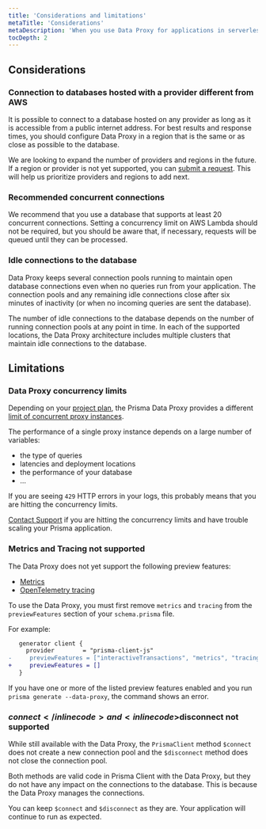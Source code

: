 ```yaml
---
title: 'Considerations and limitations'
metaTitle: 'Considerations'
metaDescription: 'When you use Data Proxy for applications in serverless and edge runtimes, you should bear in mind a few considerations and learn about the current limitations.'
tocDepth: 2
---
```


## Considerations

### Connection to databases hosted with a provider different from AWS

It is possible to connect to a database hosted on any provider as long as it is accessible from a public internet address. For best results and response times, you should configure Data Proxy in a region that is the same or as close as possible to the database.

We are looking to expand the number of providers and regions in the future. If a region or provider is not yet supported, you can [submit a request](https://pris.ly/proxy-new-region). This will help us prioritize providers and regions to add next.

### Recommended concurrent connections

We recommend that you use a database that supports at least 20 concurrent connections.
Setting a concurrency limit on AWS Lambda should not be required, but you should be aware that, if necessary, requests will be queued until they can be processed.

### Idle connections to the database

Data Proxy keeps several connection pools running to maintain open database connections even when no queries run from your application. The connection pools and any remaining idle connections close after six minutes of inactivity (or when no incoming queries are sent the database).

The number of idle connections to the database depends on the number of running connection pools at any point in time. 
In each of the supported locations, the Data Proxy architecture includes multiple clusters that maintain idle connections to the database.

## Limitations

### Data Proxy concurrency limits

Depending on your [project plan](/data-platform/billing/plans-and-quotas), the Prisma Data Proxy provides a different [limit of concurrent proxy instances](/data-platform/about/limits-and-status#concurrency-limits-of-the-data-proxy).

The performance of a single proxy instance depends on a large number of variables:

- the type of queries
- latencies and deployment locations
- the performance of your database
- ...

If you are seeing `429` HTTP errors in your logs, this probably means that you are hitting the concurrency limits.

[Contact Support](/data-platform/contact-support) if you are hitting the concurrency limits and have trouble scaling your Prisma application.

### Metrics and Tracing not supported


The Data Proxy does not yet support the following preview features:


- [Metrics](/concepts/components/prisma-client/metrics)
- [OpenTelemetry tracing](/concepts/components/prisma-client/opentelemetry-tracing)

To use the Data Proxy, you must first remove `metrics` and `tracing` from the `previewFeatures` section of your `schema.prisma` file.

For example:

```diff
   generator client {
     provider        = "prisma-client-js"
-     previewFeatures = ["interactiveTransactions", "metrics", "tracing"]
+     previewFeatures = []
   }
```

If you have one or more of the listed preview features enabled and you run `prisma generate --data-proxy`, the command shows an error.

### <inlinecode>$connect</inlinecode> and <inlinecode>$disconnect</inlinecode> not supported

While still available with the Data Proxy, the `PrismaClient` method `$connect` does not create a new connection pool and the `$disconnect` method does not close the connection pool.

Both methods are valid code in Prisma Client with the Data Proxy, but they do not have any impact on the connections to the database. This is because the Data Proxy manages the connections.

You can keep `$connect` and `$disconnect` as they are. Your application will continue to run as expected.
